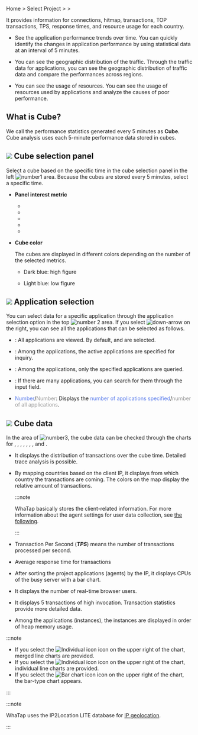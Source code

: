 Home > Select Project > <Cmdname sid="analysis" className="uitext" /> > <Cmdname sid="cube_navigator"  className="uitext" />

It provides information for connections, hitmap, transactions, TOP transactions, TPS, response times, and resource usage for each country.

- See the application performance trends over time. You can quickly identify the changes in application performance by using statistical data at an interval of 5 minutes.

- You can see the geographic distribution of the traffic. Through the traffic data for applications, you can see the geographic distribution of traffic data and compare the performances across regions.

- You can see the usage of resources. You can see the usage of resources used by applications and analyze the causes of poor performance.

## What is Cube?

We call the performance statistics generated every 5 minutes as **Cube**. Cube analysis uses each 5-minute performance data stored in cubes.

<ImgLang img='cube-apm.png' desc='Cube' />

## ![](/img/number-01.png) Cube selection panel

Select a cube based on the specific time in the cube selection panel in the left ![number1](/img/number-01.png) area. Because the cubes are stored every 5 minutes, select a specific time. 

- **Panel interest metric**

  - <Cmdname sid="tps" className="uitext" />

  - <Cmdname sid="res_time" className="uitext" />

  - <Cmdname sid="service_error" className="uitext" />

  - <Cmdname sid="active_tx_count" className="uitext" />

  - <Cmdname sid="rt_user" className="uitext" />

- **Cube color**

  The cubes are displayed in different colors depending on the number of the selected metrics.

  - <span class='highfg'>Dark blue</span>: <span class='highfg'>high figure</span>

  - <span class='lowfg'>Light blue</span>: <span class='lowfg'>low figure</span>

## ![](/img/number-02.png) Application selection

You can select data for a specific application through the application selection option in the top ![number 2](/img/number-02.png) area. If you select ![down-arrow](/img/down-arrow.svg) on the right, you can see all the applications that can be selected as follows. 

<ImgLang img='cube-select-app.png' desc='Cube selection application' />

- <Cmdname sid="select_all" className="uitext" />: All applications are viewed. By default, <Cmdname sid="select_all" className="uitext" /> and <Cmdname sid="oid_active" className="uitext" /> are selected.

- <Cmdname sid="oid_active" className="uitext" />: Among the applications, the active applications are specified for inquiry.

- <Cmdname sid="checked_only" className="uitext" />: Among the applications, only the specified applications are queried.

- <Cmdname sid="search" className="uitext" />: If there are many applications, you can search for them through the input field.

- <font color='5B7DEC'>Number</font>/<font color='979797'>Number</font>: Displays the <font color='5B7DEC'>number of applications specified</font>/<font color='979797 '>number of all applications</font>.

## ![](/img/number-03.png) Cube data

In the area of ![number3](/img/number-03.png), the cube data can be checked through the charts for <Cmdname sid="hitmap" className="uitext" />, <Cmdname sid="country" className="uitext" />, <Cmdname sid="tps" className="uitext" />, <Cmdname sid="instance_resp_time" className="uitext" />, <Cmdname sid="cpu" className="uitext" />, <Cmdname sid="realtime_user" className="uitext" />, <Cmdname sid="top_tx" className="uitext" />, and <Cmdname sid="heap_use" className="uitext" />.

- <Cmdname sid="hitmap" className="uitext" />

  It displays the distribution of transactions over the cube time. Detailed trace analysis is possible.

- <Cmdname sid="country" className="uitext" />

  By mapping countries based on the client IP, it displays from which country the transactions are coming. The colors on the map display the relative amount of transactions.

  :::note

  WhaTap basically stores the client-related information. For more information about the agent settings for user data collection, see [the following](agent-number-of-user).

  :::

- <Cmdname sid="tps" className="uitext" />

  Transaction Per Second (**_TPS_**) means the number of transactions processed per second.

- <Cmdname sid="instance_resp_time" className="uitext" />

  Average response time for transactions

- <Cmdname sid="cpu" className="uitext" />

  After sorting the project applications (agents) by the IP, it displays CPUs of the busy server with a bar chart.

- <Cmdname sid="realtime_user" className="uitext" />

  It displays the number of real-time browser users. 

- <Cmdname sid="top_tx" className="uitext" />

  It displays 5 transactions of high invocation. Transaction statistics provide more detailed data.

- <Cmdname sid="heap_use" className="uitext" />

  Among the applications (instances), the instances are displayed in order of heap memory usage.

:::note

- If you select the ![Individual icon](/img/ic-line.svg) icon on the upper right of the chart, merged line charts are provided.
- If you select the ![Individual icon](/img/ic-multiline-chart.svg) icon on the upper right of the chart, individual line charts are provided.
- If you select the ![Bar chart icon](/img/ic-dashboard-bar-chart.svg) icon on the upper right of the chart, the bar-type chart appears. 

:::

:::note

WhaTap uses the IP2Location LITE database for [IP geolocation](https://lite.ip2location.com).

:::
